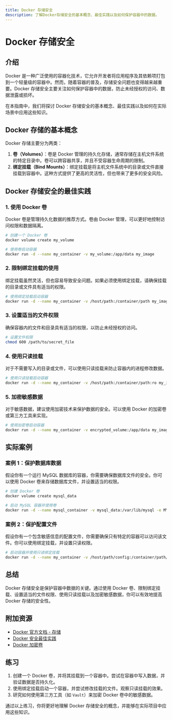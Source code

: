 ```yaml
---
title: Docker 存储安全
description: 了解Docker存储安全的基本概念、最佳实践以及如何保护容器中的数据。
---
```


# Docker 存储安全

## 介绍

Docker 是一种广泛使用的容器化技术，它允许开发者将应用程序及其依赖项打包到一个轻量级的容器中。然而，随着容器的普及，存储安全问题也变得越来越重要。Docker 存储安全主要关注如何保护容器中的数据，防止未经授权的访问、数据泄露或损坏。

在本指南中，我们将探讨 Docker 存储安全的基本概念、最佳实践以及如何在实际场景中应用这些知识。

## Docker 存储的基本概念

Docker 存储主要分为两类：

1. **卷（Volumes）**：卷是 Docker 管理的持久化存储，通常存储在主机文件系统的特定目录中。卷可以跨容器共享，并且不受容器生命周期的限制。
2. **绑定挂载（Bind Mounts）**：绑定挂载是将主机文件系统中的目录或文件直接挂载到容器中。这种方式提供了更高的灵活性，但也带来了更多的安全风险。

## Docker 存储安全的最佳实践

### 1. 使用 Docker 卷

Docker 卷是管理持久化数据的推荐方式。卷由 Docker 管理，可以更好地控制访问权限和数据隔离。

```bash
# 创建一个 Docker 卷
docker volume create my_volume

# 使用卷启动容器
docker run -d --name my_container -v my_volume:/app/data my_image
```

### 2. 限制绑定挂载的使用

绑定挂载虽然灵活，但也容易导致安全问题。如果必须使用绑定挂载，请确保挂载的目录或文件具有适当的权限。

```bash
# 使用绑定挂载启动容器
docker run -d --name my_container -v /host/path:/container/path my_image
```

### 3. 设置适当的文件权限

确保容器内的文件和目录具有适当的权限，以防止未经授权的访问。

```bash
# 设置文件权限
chmod 600 /path/to/secret_file
```

### 4. 使用只读挂载

对于不需要写入的目录或文件，可以使用只读挂载来防止容器内的进程修改数据。

```bash
# 使用只读挂载启动容器
docker run -d --name my_container -v /host/path:/container/path:ro my_image
```

### 5. 加密敏感数据

对于敏感数据，建议使用加密技术来保护数据的安全。可以使用 Docker 的加密卷或第三方工具来实现。

```bash
# 使用加密卷启动容器
docker run -d --name my_container -v encrypted_volume:/app/data my_image
```

## 实际案例

### 案例 1：保护数据库数据

假设你有一个运行 MySQL 数据库的容器，你需要确保数据库文件的安全。你可以使用 Docker 卷来存储数据库文件，并设置适当的权限。

```bash
# 创建 Docker 卷
docker volume create mysql_data

# 启动 MySQL 容器并使用卷
docker run -d --name mysql_container -v mysql_data:/var/lib/mysql -e MYSQL_ROOT_PASSWORD=secret mysql
```

### 案例 2：保护配置文件

假设你有一个包含敏感信息的配置文件，你需要确保只有特定的容器可以访问该文件。你可以使用绑定挂载，并设置只读权限。

```bash
# 启动容器并使用只读绑定挂载
docker run -d --name my_container -v /host/path/config:/container/path/config:ro my_image
```

## 总结

Docker 存储安全是保护容器中数据的关键。通过使用 Docker 卷、限制绑定挂载、设置适当的文件权限、使用只读挂载以及加密敏感数据，你可以有效地提高 Docker 存储的安全性。

## 附加资源

- [Docker 官方文档 - 存储](https://docs.docker.com/storage/)
- [Docker 安全最佳实践](https://docs.docker.com/engine/security/security/)
- [Docker 加密卷](https://docs.docker.com/engine/reference/commandline/volume_create/#encrypt-a-volume)

## 练习

1. 创建一个 Docker 卷，并将其挂载到一个容器中。尝试在容器中写入数据，并验证数据是否持久化。
2. 使用绑定挂载启动一个容器，并尝试修改挂载的文件。观察只读挂载的效果。
3. 研究如何使用第三方工具（如 `Vault`）来加密 Docker 卷中的敏感数据。

通过以上练习，你将更好地理解 Docker 存储安全的概念，并能够在实际项目中应用这些知识。